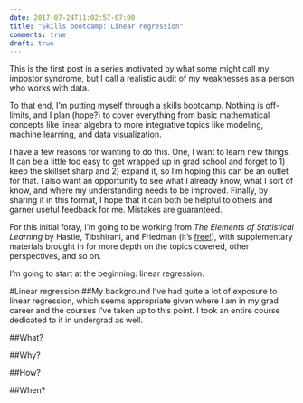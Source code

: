 ```yaml
---
date: 2017-07-24T11:02:57-07:00
title: "Skills bootcamp: Linear regression"
comments: true
draft: true
---
```


This is the first post in a series motivated by what some might call my impostor syndrome, but I call a realistic audit of my weaknesses as a person who works with data.

To that end, I'm putting myself through a skills bootcamp. Nothing is off-limits, and I plan (hope?) to cover everything from basic mathematical concepts like linear algebra to more integrative topics like modeling, machine learning, and data visualization.

I have a few reasons for wanting to do this. One, I want to learn new things. It can be a little too easy to get wrapped up in grad school and forget to 1) keep the skillset sharp and 2) expand it, so I'm hoping this can be an outlet for that. I also want an opportunity to see what I already know, what I sort of know, and where my understanding needs to be improved. Finally, by sharing it in this format, I hope that it can both be helpful to others and garner useful feedback for me. Mistakes are guaranteed.

For this initial foray, I'm going to be working from _The Elements of Statistical Learning_ by Hastie, Tibshirani, and Friedman (it's [free!](http://web.stanford.edu/~hastie/ElemStatLearn/)), with supplementary materials brought in for more depth on the topics covered, other perspectives, and so on.

I'm going to start at the beginning: linear regression.

#Linear regression
##My background
I've had quite a lot of exposure to linear regression, which seems appropriate given where I am in my grad career and the courses I've taken up to this point. I took an entire course dedicated to it in undergrad as well.

##What?

##Why?

##How?

##When?